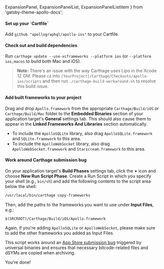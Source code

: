   ExpansionPanel,
  ExpansionPanelList,
  ExpansionPanelListItem
} from 'gatsby-theme-apollo-docs';

<ExpansionPanel title="Carthage Installation">

<ExpansionPanelList>
<ExpansionPanelListItem number="1">

<h4>Set up your `Cartfile`</h4>

Add `github "apollographql/apollo-ios"` to your Cartfile.

</ExpansionPanelListItem>
<ExpansionPanelListItem number="2">

<h4>Check out and build dependencies</h4>

Run `carthage update --use-xcframeworks --platform ios` (or `--platform ios,macos` to build both Mac and iOS).

> **Note:** There's an issue with the way Carthage uses Lipo in the Xcode 12 GM. Please `cd` into `[YourProject]/Carthage/Checkouts/apollo-ios/scripts` and then run `./carthage-build-workaround.sh` to resolve this build issue.

</ExpansionPanelListItem>
<ExpansionPanelListItem number="3">

<h4>Add built frameworks to your project</h4>

Drag and drop `Apollo.framework` from the appropriate `Carthage/Build/iOS` or `Carthage/Build/Mac` folder to the **Embedded Binaries** section of your application target's **General** settings tab. This should also cause them to appear in the **Linked Frameworks And Libraries** section automatically.
  - To include the `ApolloSQLite` library, also drag `ApolloSQLite.framework` and `SQLite.framework` to this area.
  - To include the `ApolloWebSocket` library, also drag `ApolloWebSocket.framework` and `Starscream.framework` to this area.

</ExpansionPanelListItem>
<ExpansionPanelListItem number="4">

<h4>Work around Carthage submission bug</h4>

On your application target's **Build Phases** settings tab, click the **+** icon and choose **New Run Script Phase**. Create a Run Script in which you specify your shell (e.g., `bin/sh`) and add the following contents to the script area below the shell:

 ```sh
 /usr/local/bin/carthage copy-frameworks
 ```

Then, add the paths to the frameworks you want to use under **Input Files**, e.g.:

 ```
 $(SRCROOT)/Carthage/Build/iOS/Apollo.framework
 ```

Again, if you're adding `ApolloSQLite` or `ApolloWebSocket`, please make sure to add the other frameworks you added as Input Files.

This script works around an [App Store submission bug](http://www.openradar.me/radar?id=6409498411401216) triggered by universal binaries and ensures that necessary bitcode-related files and dSYMs are copied when archiving.

</ExpansionPanelListItem>
<ExpansionPanelListItem number="check">
  You're done!
</ExpansionPanelListItem>
</ExpansionPanelList>

</ExpansionPanel>
